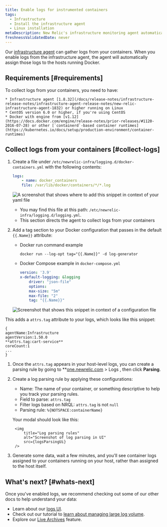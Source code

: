 ```yaml
---
title: Enable logs for instrumented containers
tags:
  - Infrastructure
  - Install the infrastructure agent
  - Linux installation
metaDescription: New Relic's infrastructure monitoring agent automatically instruments container runtimes to collect container metrics and metadata.
freshnessValidatedDate: never
---
```





Our [infrastructure agent](/docs/infrastructure/infrastructure-monitoring/get-started/get-started-infrastructure-monitoring) can gather logs from your containers. When you enable logs from the infrastructure agent, the agent will automatically assign those logs to the hosts running Docker.

## Requirements [#requirements]

To collect logs from your containers, you need to have:

    * Infrastructure agent [1.8.32](/docs/release-notes/infrastructure-release-notes/infrastructure-agent-release-notes/new-relic-infrastructure-agent-1832) or higher running on Linux
    * CentOS version 6.0 or higher, if you're using CentOS
    * Docker with engine from [v1.12](https://docs.docker.com/engine/release-notes/prior-releases/#1120-2016-07-28) or other [`containerd`-based container runtimes](https://kubernetes.io/docs/setup/production-environment/container-runtimes)

## Collect logs from your containers [#collect-logs]

1. Create a file under `/etc/newrelic-infra/logging.d/docker-containers.yml` with the following contents:

    ```yml
    logs:
        - name: docker_containers
        file: /var/lib/docker/containers/*/*.log
    ```

    <img
        title="Add the containers path to your snippet"
        alt="A screenshot that shows where to add this snippet in context of your yaml file"
        src={infrastructureAddContainersLogPath}
    />

    * You may find this file at this path: `/etc/newrelic-infra/logging.d/logging.yml`.
    * This section directs the agent to collect logs from your containers

1. Add a tag section to your Docker configuration that passes in the default `{{.Name}}` attribute:

    * Docker run command example

        ```shell
        docker run --log-opt tag="{{.Name}}" -d log-generator
        ```

    * Docker Compose example in `docker-compose.yml`

        ```yml
        version: '3.9'
        x-default-logging: &logging
            driver: "json-file"
            options:
            max-size: "5m"
            max-file: "2"
            tag: "{{.Name}}"
        ```

    <img
        title="Configuration file in context"
        alt="Screenshot that shows this snippet in context of a configuration file"
        src={infrastructureAddNamesLogs}
    />

This adds a `attrs.tag` attribute to your logs, which looks like this snippet:

```
{
agentName:Infrastructure
agentVersion:1.50.0
**attrs.tag:cart-service**
coreCount:1
...
}
```

1. Once the `attrs.tag` appears in your host-level logs, you can create a parsing rule by going to <DoNotTranslate>**[one.newrelic.com](https://one.newrelic.com) > Logs </DoNotTranslate>, then click <DoNotTranslate>**Parsing**</DoNotTranslate>.

1. Create a log parsing rule by applying these configurations:

    * Name: The name of your container, or something descriptive to help you track your parsing rules.
    * Field to parse: `attrs.tag`
    * Filter logs based on NRQL: `attrs.tag` is not `null`
    * Parsing rule: `%{NOTSPACE:containerName}`

    Your modal should look like this:

        <img
            title="Log parsing rules"
            alt="Screenshot of log parsing in UI"
            src={logsParsingUi}
        />

1. Generate some data, wait a few minutes, and you'll see container logs assigned to your containers running on your host, rather than assigned to the host itself.

## What's next? [#whats-next]

Once you've enabled logs, we recommend checking out some of our other docs to help understand your data:

* Learn about our [logs UI](/docs/logs/ui-data/use-logs-ui).
* Check out our tutorial to [learn about managing large log volume](/docs/tutorial-manage-large-log-volume/get-started-managing-large-logs).
* Explore our [Live Archives](/docs/logs/get-started/live-archives) feature.
